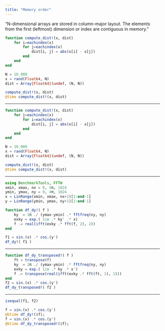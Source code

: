 ```yaml
---
title: "Memory order"
---
```


"N-dimensional arrays are stored in column-major layout. The elements from the first (leftmost) dimension or index are contiguous in memory."

```julia
function compute_dist!(x, dist)
    for i=eachindex(x)
        for j=eachindex(x)
            dist[i, j] = abs(x[i] - x[j])
        end
    end
end

N = 10_000
x = rand(Float64, N)
dist = Array{Float64}(undef, (N, N))

compute_dist!(x, dist)
@time compute_dist!(x, dist)
```
 ---

```julia
function compute_dist!(x, dist)
    for j=eachindex(x)
        for i=eachindex(x)
            dist[i, j] = abs(x[i] - x[j])
        end
    end
end

N = 10_000
x = rand(Float64, N)
dist = Array{Float64}(undef, (N, N))

compute_dist!(x, dist)
@time compute_dist!(x, dist)
```


---

```julia
using BenchmarkTools, FFTW
xmin, xmax, nx = 0, 4π, 1024
ymin, ymax, ny = 0, 4π, 1024
x = LinRange(xmin, xmax, nx+1)[1:end-1]
y = LinRange(ymin, ymax, ny+1)[1:end-1]

function df_dy!( f )
    ky  = 2π ./ (ymax-ymin) .* fftfreq(ny, ny)
    exky = exp.( 1im .* ky' .* x)
    f .= real(ifft(exky .* fft(f, 2), 2))
end

f1 = sin.(x) .* cos.(y') 
df_dy!( f1 )
```


---

```julia
function df_dy_transposed!( f )
    ft = transpose(f)
    ky  = 2π ./ (ymax-ymin) .* fftfreq(ny, ny)
    exky = exp.( 1im .* ky .* x')
    f .= transpose(real(ifft(exky .* fft(ft, 1), 1)))
end
f2 = sin.(x) .* cos.(y') 
df_dy_transposed!( f2 )
```

---

```julia
isequal(f1, f2)
```


```julia
f = sin.(x) .* cos.(y')
@btime df_dy!($f);
f = sin.(x) .* cos.(y')
@btime df_dy_transposed!($f);
```
